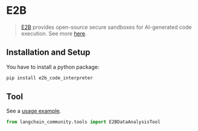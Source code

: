 # E2B

>[E2B](https://e2b.dev/) provides open-source secure sandboxes
> for AI-generated code execution. See more [here](https://github.com/e2b-dev).

## Installation and Setup

You have to install a python package:

```bash
pip install e2b_code_interpreter
```

## Tool

See a [usage example](/docs/integrations/tools/e2b_data_analysis).

```python
from langchain_community.tools import E2BDataAnalysisTool
```
